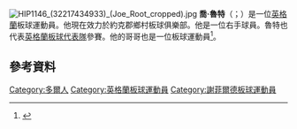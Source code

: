 [[File:HIP1146_(32217434933)_(Joe_Root_cropped).jpg|thumb]]
'''喬·魯特'''（{{lang-en|Joe Root}}；{{bd|1990年|12月30日}}）是一位[[英格蘭|英格蘭]]板球運動員。他現在效力於約克郡鄉村板球俱樂部。他是一位右手球員。魯特也代表[[英格蘭板球代表隊|英格蘭板球代表隊]]參賽。他的哥哥也是一位板球運動員<ref>{{cite web |url=http://www.espncricinfo.com/mcc/content/story/555614.html |title=MCC news : MCC news: Sporting heritage in MCC YC squad | Cricket News | Marylebone Cricket Club |publisher=[[ESPNcricinfo|ESPNcricinfo]] |accessdate=2013-06-26 |archive-date=2016-04-24 |archive-url=https://web.archive.org/web/20160424013349/http://www.espncricinfo.com/mcc/content/story/555614.html |dead-url=no }}</ref>。

==參考資料==
{{Reflist}}

{{DEFAULTSORT:Root, Joe}}
[[Category:多爾人|Category:多爾人]]
[[Category:英格蘭板球運動員|Category:英格蘭板球運動員]]
[[Category:謝菲爾德板球運動員|Category:謝菲爾德板球運動員]]

{{Sport-bio-stub}}